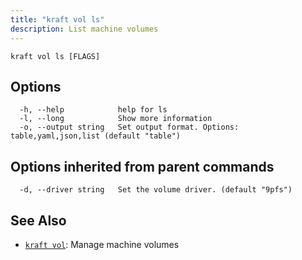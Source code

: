 ```yaml
---
title: "kraft vol ls"
description: List machine volumes
---
```


```
kraft vol ls [FLAGS]
```

## Options

```
  -h, --help            help for ls
  -l, --long            Show more information
  -o, --output string   Set output format. Options: table,yaml,json,list (default "table")
```

## Options inherited from parent commands

```
  -d, --driver string   Set the volume driver. (default "9pfs")
```

## See Also

* [`kraft vol`](/docs/cli/reference/kraft/vol): Manage machine volumes

